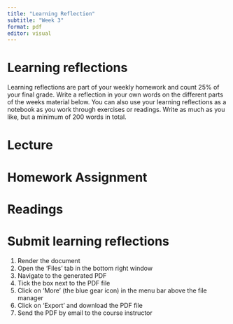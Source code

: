 ```yaml
---
title: "Learning Reflection"
subtitle: "Week 3"
format: pdf
editor: visual
---
```


# Learning reflections

Learning reflections are part of your weekly homework and count 25% of your final grade. Write a reflection in your own words on the different parts of the weeks material below. You can also use your learning reflections as a notebook as you work through exercises or readings. Write as much as you like, but a minimum of 200 words in total.

# Lecture

<!--# Add your reflections on the lecture of this week here -->

# Homework Assignment

<!--# Add your reflections on the homework programming assignment here -->

# Readings

<!--# Add your reflections on the required readings here -->

# Submit learning reflections

1.  Render the document
2.  Open the 'Files' tab in the bottom right window
3.  Navigate to the generated PDF
4.  Tick the box next to the PDF file
5.  Click on 'More' (the blue gear icon) in the menu bar above the file manager
6.  Click on 'Export' and download the PDF file
7.  Send the PDF by email to the course instructor
